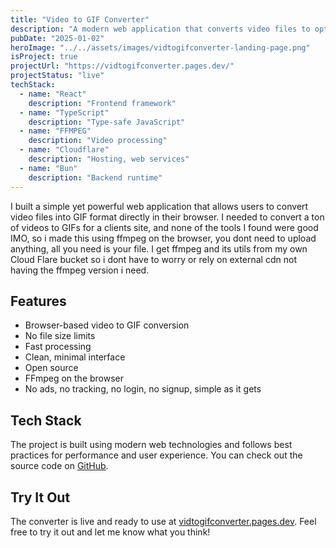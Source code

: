 ```yaml
---
title: "Video to GIF Converter"
description: "A modern web application that converts video files to optimized GIF format directly in the browser"
pubDate: "2025-01-02"
heroImage: "../../assets/images/vidtogifconverter-landing-page.png"
isProject: true
projectUrl: "https://vidtogifconverter.pages.dev/"
projectStatus: "live"
techStack: 
  - name: "React"
    description: "Frontend framework"
  - name: "TypeScript"
    description: "Type-safe JavaScript"
  - name: "FFMPEG"
    description: "Video processing"
  - name: "Cloudflare"
    description: "Hosting, web services"
  - name: "Bun"
    description: "Backend runtime"
---
```


I built a simple yet powerful web application that allows users to convert video files into GIF format directly in their browser. 
I needed to convert a ton of videos to GIFs for a clients site, and none of the tools I found were good IMO, so i made this using ffmpeg on the browser,
you dont need to upload anything, all you need is your file. I get ffmpeg and its utils from my own Cloud Flare bucket so i dont have to 
worry or rely on external cdn not having the ffmpeg version i need.

## Features

- Browser-based video to GIF conversion
- No file size limits
- Fast processing
- Clean, minimal interface
- Open source
- FFmpeg on the browser
- No ads, no tracking, no login, no signup, simple as it gets

## Tech Stack

The project is built using modern web technologies and follows best practices for performance and user experience. You can check out the source code on [GitHub](https://github.com/jhomra21/vid-to-gif-converter).

## Try It Out

The converter is live and ready to use at [vidtogifconverter.pages.dev](https://vidtogifconverter.pages.dev/). Feel free to try it out and let me know what you think! 